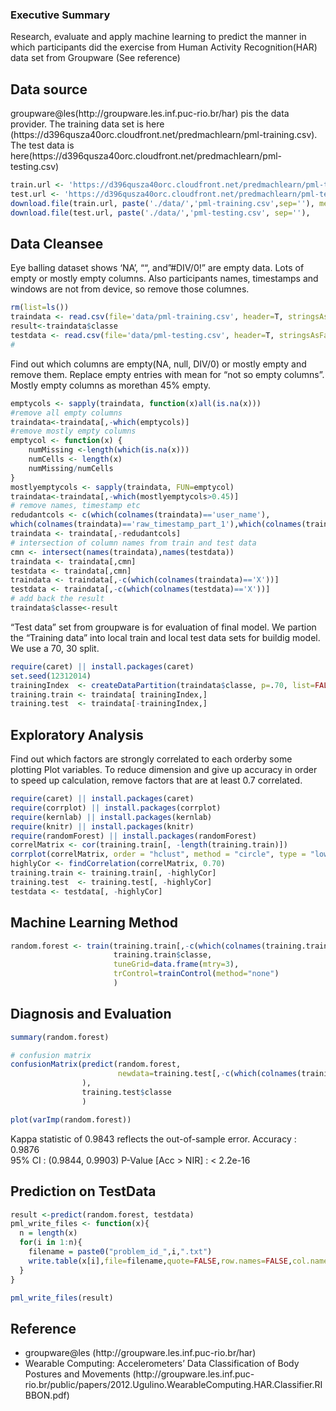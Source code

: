 ### Executive Summary
Research, evaluate and apply machine learning to predict the manner in which participants did the exercise from Human Activity Recognition(HAR) data set from Groupware (See reference)

## Data source
groupware@les(http://groupware.les.inf.puc-rio.br/har) pis the data provider. The training data set is here (https://d396qusza40orc.cloudfront.net/predmachlearn/pml-training.csv).
The test data is here(https://d396qusza40orc.cloudfront.net/predmachlearn/pml-testing.csv)

``` r
train.url <- 'https://d396qusza40orc.cloudfront.net/predmachlearn/pml-training.csv'
test.url <- 'https://d396qusza40orc.cloudfront.net/predmachlearn/pml-testing.csv'
download.file(train.url, paste('./data/','pml-training.csv',sep=''), method='wget')
download.file(test.url, paste('./data/','pml-testing.csv', sep=''),     method='wget')

```

## Data Cleansee
Eye balling dataset shows 'NA', "", and "#DIV/0!" are empty data. Lots of empty or mostly empty columns.
Also participants names, timestamps and windows are not from device, so remove those columnes.
``` r
rm(list=ls())
traindata <- read.csv(file='data/pml-training.csv', header=T, stringsAsFactors=TRUE, na.strings=c("NA", "", "#DIV/0!"))
result<-traindata$classe
testdata <- read.csv(file='data/pml-testing.csv', header=T, stringsAsFactors=TRUE, na.strings=c("NA", "", "#DIV/0!"))
#
``` 
Find out which columns are empty(NA, null, DIV/0) or mostly empty and remove them. Replace empty entries with mean for "not so empty columns". Mostly empty columns as morethan 45% empty.
``` r
emptycols <- sapply(traindata, function(x)all(is.na(x)))
#remove all empty columns
traindata<-traindata[,-which(emptycols)]
#remove mostly empty columns
emptycol <- function(x) {
    numMissing <-length(which(is.na(x)))
    numCells <- length(x)
    numMissing/numCells
}
mostlyemptycols <- sapply(traindata, FUN=emptycol)
traindata<-traindata[,-which(mostlyemptycols>0.45)]
# remove names, timestamp etc
redudantcols <- c(which(colnames(traindata)=='user_name'),
which(colnames(traindata)=='raw_timestamp_part_1'),which(colnames(traindata)=='raw_timestamp_part_2'),which(colnames(traindata)=='cvtd_timestamp'),which(colnames(traindata)=='new_window'),which(colnames(traindata)=='num_window'))
traindata <- traindata[,-redudantcols]
# intersection of column names from train and test data
cmn <- intersect(names(traindata),names(testdata))
traindata <- traindata[,cmn]
testdata <- traindata[,cmn]
traindata <- traindata[,-c(which(colnames(traindata)=='X'))]
testdata <- traindata[,-c(which(colnames(testdata)=='X'))]
# add back the result
traindata$classe<-result
``` 
"Test data" set from groupware is for evaluation of final model. We partion the 
"Training data" into local train and local test data sets for buildig model.
We use a 70, 30 split.
``` r
require(caret) || install.packages(caret)
set.seed(12312014)
trainingIndex  <- createDataPartition(traindata$classe, p=.70, list=FALSE)
training.train <- traindata[ trainingIndex,]
training.test  <- traindata[-trainingIndex,]
``` 
## Exploratory Analysis
Find out which factors are strongly correlated to each orderby some plotting
Plot variables. To reduce dimension and give up accuracy in order to speed up
calculation, remove factors that are at least 0.7 correlated.
``` r
require(caret) || install.packages(caret)
require(corrplot) || install.packages(corrplot)
require(kernlab) || install.packages(kernlab)
require(knitr) || install.packages(knitr)
require(randomForest) || install.packages(randomForest)
correlMatrix <- cor(training.train[, -length(training.train)])
corrplot(correlMatrix, order = "hclust", method = "circle", type = "lower", tl.cex = 0.8,  tl.col = rgb(0, 0, 0))
highlyCor <- findCorrelation(correlMatrix, 0.70)
training.train <- training.train[, -highlyCor]
training.test  <- training.test[, -highlyCor] 
testdata <- testdata[, -highlyCor]

``` 
## Machine Learning Method

``` r
random.forest <- train(training.train[,-c(which(colnames(training.train)=='classe'))],
                       training.train$classe,
                       tuneGrid=data.frame(mtry=3),
                       trControl=trainControl(method="none")
                       )
``` 

## Diagnosis and Evaluation

``` r
summary(random.forest)

# confusion matrix
confusionMatrix(predict(random.forest,
                        newdata=training.test[,-c(which(colnames(training.test)=='classe'))]
                ),
                training.test$classe
                )

plot(varImp(random.forest))
```
Kappa statistic of  0.9843  reflects the out-of-sample error.
Accuracy : 0.9876          
95% CI : (0.9844, 0.9903)
P-Value [Acc > NIR] : < 2.2e-16 

## Prediction on TestData
``` r
result <-predict(random.forest, testdata)
pml_write_files <- function(x){
  n = length(x)
  for(i in 1:n){
    filename = paste0("problem_id_",i,".txt")
    write.table(x[i],file=filename,quote=FALSE,row.names=FALSE,col.names=FALSE)
  }
}

pml_write_files(result)
```
## Reference
* groupware@les (http://groupware.les.inf.puc-rio.br/har)
* Wearable Computing: Accelerometers’ Data
Classification of Body Postures and Movements (http://groupware.les.inf.puc-rio.br/public/papers/2012.Ugulino.WearableComputing.HAR.Classifier.RIBBON.pdf)
